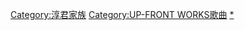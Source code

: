 [[Category:淳君家族|Category:淳君家族]]
[[Category:UP-FRONT_WORKS歌曲|Category:UP-FRONT WORKS歌曲]]
[[Category:Hello!_Project|*]]